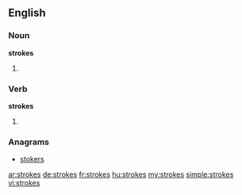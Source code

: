 ==English==

===Noun===
'''strokes'''

# {{plural of|[[stroke]]}}

===Verb===
'''strokes'''

# {{third-person singular of|[[stroke]]}}

===Anagrams===
* [[stokers#English|stokers]]

[[ar:strokes]]
[[de:strokes]]
[[fr:strokes]]
[[hu:strokes]]
[[my:strokes]]
[[simple:strokes]]
[[vi:strokes]]